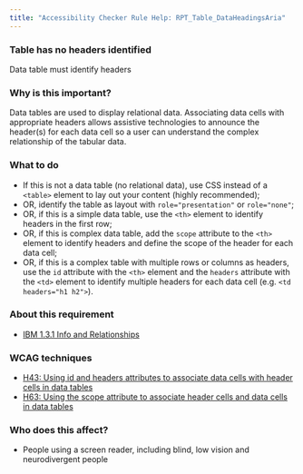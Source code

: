 ```yaml
---
title: "Accessibility Checker Rule Help: RPT_Table_DataHeadingsAria"
---
```


<div className="toolHelp">
<Row>
<Column colLg={16} colMd={8} colSm={4} className="toolHead">

### Table has no headers identified

<div id="locLevel"></div>

Data table must identify headers

</Column>
</Row>
<Row>
<Column colLg={11} colMd={5} colSm={4} className="toolMain">

### Why is this important?

Data tables are used to display relational data. Associating data cells with appropriate headers allows assistive technologies to announce the header(s) for each data cell so a user can understand the complex relationship of the tabular data.

<div id="locSnippet"></div>

### What to do

 * If this is not a data table (no relational data), use CSS instead of a `<table>` element to lay out your content (highly recommended); 
 * OR, identify the table as layout with `role="presentation"`  or `role="none"`;
 * OR, if this is a simple data table, use the `<th>` element to identify headers in the first row;
 * OR, if this is complex data table, add the `scope` attribute to the `<th>` element to identify headers and define the scope of the header for each data cell;
 * OR, if this is a complex table with multiple rows or columns as headers, use the `id` attribute with the `<th>` element and the `headers` attribute with the `<td>` element to identify multiple headers for each data cell (e.g. `<td headers="h1 h2">`).

</Column>
<Column colLg={5} colMd={3} colSm={4} className="toolLeft">

### About this requirement

* [IBM 1.3.1 Info and Relationships](https://www.ibm.com/able/requirements/requirements/#1_3_1)

### WCAG techniques

* [H43: Using id and headers attributes to associate data cells with header cells in data tables](https://www.w3.org/WAI/WCAG21/Techniques/html/H43)
* [H63: Using the scope attribute to associate header cells and data cells in data tables](https://www.w3.org/WAI/WCAG21/Techniques/html/H63)

### Who does this affect?


* People using a screen reader, including blind, low vision and neurodivergent people

</Column>
</Row>
</div>

